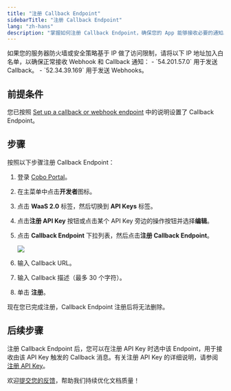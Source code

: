 ```yaml
---
title: "注册 Callback Endpoint"
sidebarTitle: "注册 Callback Endpoint"
lang: "zh-hans"
description: "掌握如何注册 Callback Endpoint，确保您的 App 能够接收必要的通知。"
---
```


<Note>
如果您的服务器防火墙或安全策略基于 IP 做了访问限制，请将以下 IP 地址加入白名单，以确保正常接收 Webhook 和 Callback 通知：
- `54.201.57.0` 用于发送 Callback。
- `52.34.39.169` 用于发送 Webhooks。
</Note>

## 前提条件
您已按照 [Set up a callback or webhook endpoint](https://www.cobo.com/developers/v2_cn/guides/webhooks-callbacks/set-up-endpoint) 中的说明设置了 Callback Endpoint。

## 步骤
按照以下步骤注册 Callback Endpoint：

1. 登录 [Cobo Portal](https://portal.cobo.com/login)。
2. 在主菜单中点击**开发者**图标。
3. 点击 **WaaS 2.0** 标签，然后切换到 **API Keys** 标签。
4. 点击**注册 API Key** 按钮或点击某个 API Key 旁边的操作按钮并选择**编辑**。
5. 点击 **Callback Endpoint** 下拉列表，然后点击**注册 Callback Endpoint**。

    <img src="/cn/images/developer-console/register_callback_endpoint.png" className="screenshot_modal"/>

6. 输入 Callback URL。
7. 输入 Callback 描述（最多 30 个字符）。
8. 单击 **注册**。

现在您已完成注册，Callback Endpoint 注册后将无法删除。

## 后续步骤

注册 Callback Endpoint 后，您可以在注册 API Key 时选中该 Endpoint，用于接收由该 API Key 触发的 Callback 消息。有关注册 API Key 的详细说明，请参阅[注册 API Key](/cn/portal/developer-console/create-api-key)。

<Tip>欢迎[提交您的反馈](https://forms.zohopublic.com/cobo/form/DocumentFeedbackForm/formperma/QvLOhxJv1_JMsJ-1dleZ8Itb_7rzN-LtgvsDdxosoVI?referrername=manuals)，帮助我们持续优化文档质量！</Tip>